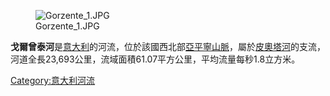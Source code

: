 [[Image:Gorzente_1.JPG|right]]

'''戈爾曾泰河'''是[[意大利|意大利]]的河流，位於該國西北部[[亞平寧山脈|亞平寧山脈]]，屬於[[皮奧塔河|皮奧塔河]]的支流，河道全長23,693公里，流域面積61.07平方公里，平均流量每秒1.8立方米。

{{Italy-geo-stub}}
[[Category:意大利河流|Category:意大利河流]]